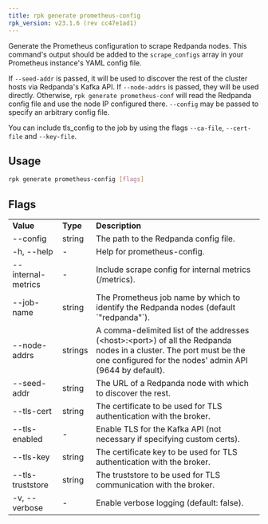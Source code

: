 ```yaml
---
title: rpk generate prometheus-config
rpk_version: v23.1.6 (rev cc47e1ad1)
---
```


<head>
  <meta name="title" content="rpk generate prometheus-config | Redpanda Docs" />
  <meta name="description" content="rpk generate prometheus-config" />
  <link rel="canonical" href="https://docs.redpanda.com/docs/reference/rpk/rpk-generate/rpk-generate-prometheus-config/" />
</head>

Generate the Prometheus configuration to scrape Redpanda nodes. This command's output should be added to the `scrape_configs` array in your Prometheus instance's YAML config file.

If `--seed-addr` is passed, it will be used to discover the rest of the cluster
hosts via Redpanda's Kafka API. If `--node-addrs` is passed, they will be used directly. Otherwise, `rpk generate prometheus-conf` will read the Redpanda
config file and use the node IP configured there. `--config` may be passed to
specify an arbitrary config file.

You can include tls_config to the job by using the flags `--ca-file`, `--cert-file`
and `--key-file`.

## Usage

```bash
rpk generate prometheus-config [flags]
```

## Flags

<table>
  <tbody>
    <tr>
      <td>
        <strong>Value</strong>
      </td>
      <td>
        <strong>Type</strong>
      </td>
      <td>
        <strong>Description</strong>
      </td>
    </tr>
    <tr>
      <td>--config</td>
      <td>string</td>
      <td> The path to the Redpanda config file.</td>
    </tr>
    <tr>
      <td>-h, --help</td>
      <td>-</td>
      <td> Help for prometheus-config.</td>
    </tr>
    <tr>
      <td>--internal-metrics</td>
      <td>-</td>
      <td>Include scrape config for internal metrics (/metrics).</td>
    </tr>
    <tr>
      <td>--job-name</td>
      <td>string</td>
      <td>
        The Prometheus job name by which to identify the Redpanda nodes (default
        `"redpanda"`).
      </td>
    </tr>
    <tr>
      <td>--node-addrs</td>
      <td>strings</td>
      <td>
        A comma-delimited list of the addresses (&lt;host&gt;:&lt;port&gt;) of all the
        Redpanda nodes in a cluster. The port must be the one configured for the
        nodes' admin API (9644 by default).
      </td>
    </tr>
    <tr>
      <td>--seed-addr</td>
      <td>string</td>
      <td> The URL of a Redpanda node with which to discover the rest.</td>
    </tr>
    <tr>
      <td>--tls-cert</td>
      <td>string</td>
      <td>
        The certificate to be used for TLS authentication with the broker.
      </td>
    </tr>
    <tr>
      <td>--tls-enabled</td>
      <td>-</td>
      <td>
        Enable TLS for the Kafka API (not necessary if specifying custom certs).
      </td>
    </tr>
    <tr>
      <td>--tls-key</td>
      <td>string</td>
      <td>
        The certificate key to be used for TLS authentication with the broker.
      </td>
    </tr>
    <tr>
      <td>--tls-truststore</td>
      <td>string</td>
      <td>The truststore to be used for TLS communication with the broker.</td>
    </tr>
    <tr>
      <td>-v, --verbose</td>
      <td>-</td>
      <td>Enable verbose logging (default: false).</td>
    </tr>
  </tbody>
</table>
